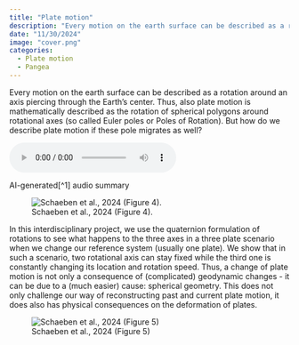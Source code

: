 ```yaml
---
title: "Plate motion"
description: "Every motion on the earth surface can be described as a rotation around an axis piercing through the Earth's center. Thus, also plate motion is mathematically described as the rotation of spherical polygons around rotational axes (so called Euler poles or Poles of Rotation). But how do we describe plate motion if these pole migrates as well?"
date: "11/30/2024"
image: "cover.png"
categories:
  - Plate motion
  - Pangea
---
```



::: {.grid}

::: {.g-col-9}
Every motion on the earth surface can be described as a rotation around an axis piercing through the Earth's center. Thus, also plate motion is mathematically described as the rotation of spherical polygons around rotational axes (so called Euler poles or Poles of Rotation). But how do we describe plate motion if these pole migrates as well?
:::


::: {.g-col-3}
![](../../stuff/Euler Poles of Tectonic Platesof plate motion.wav)

AI-generated[^1] audio summary
:::

:::

![Schaeben et al., 2024 (Figure 4).](../../pictures/Figure_04_schaeben.png)

In this interdisciplinary project, we use the quaternion formulation of rotations to see what happens to the three axes in a three plate scenario when we change our reference system (usually one plate). We show that in such a scenario, two rotational axis can stay fixed while the third one is constantly changing its location and rotation speed. Thus, a change of plate motion is not only a consequence of (complicated) geodynamic changes - it can be due to a (much easier) cause: spherical geometry. This does not only challenge our way of reconstructing past and current plate motion, it does also has physical consequences on the deformation of plates.

![Schaeben et al., 2024 (Figure 5)](../../pictures/Figure_05_schaeben.png)

